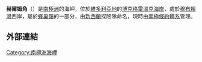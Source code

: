 {{Unreferenced|time=2017-09-21T11:16:17+00:00}}
{{coord|72|11|S|170|0|E|source:GNIS|display=title}}

'''赫爾姆角'''（{{lang-en|Helm Point}}）是[[南極洲|南極洲]]的海岬，位於[[維多利亞地|維多利亞地]]的[[博克格雷溫克海岸|博克格雷溫克海岸]]，處於[[穆布賴灣|穆布賴灣]]西岸，屬於[[蜂巢嶺|蜂巢嶺]]的一部分，由[[新西蘭|新西蘭]]探險隊命名，現時由[[南極條約體系|南極條約體系]]管理。

==外部連結==
{{cite gnis | type = antarid | id = 6623| name = Helm Point | accessdate = 2012-06-10}}

{{DEFAULTSORT:Helm Point}}
[[Category:南極洲海岬|Category:南極洲海岬]]


{{BorchgrevinkCoast-geo-stub}}